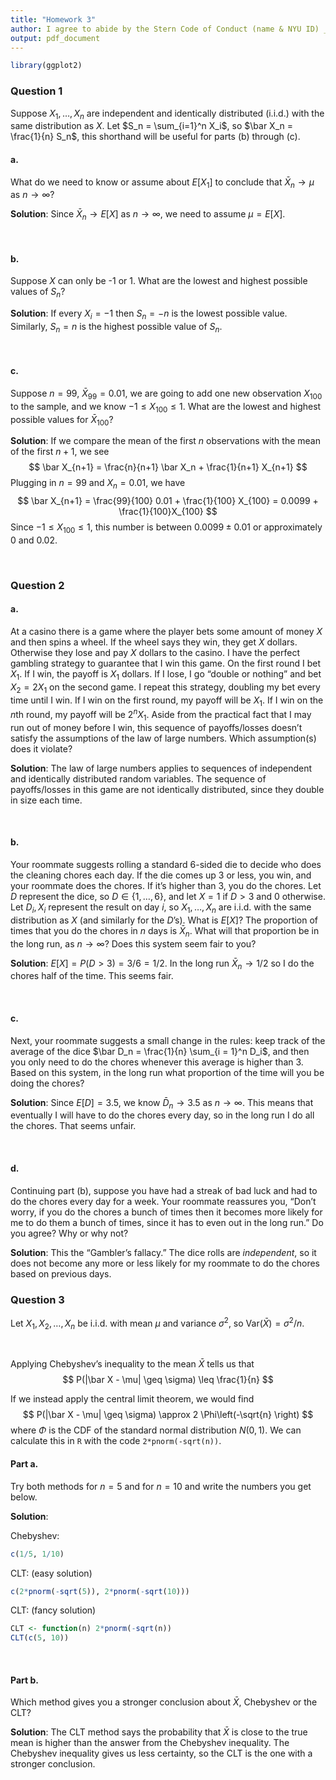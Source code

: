 ```yaml
---
title: "Homework 3"
author: I agree to abide by the Stern Code of Conduct (name & NYU ID) _______________
output: pdf_document
---
```



```r
library(ggplot2)
```

### Question 1

Suppose $X_1, \ldots, X_n$ are independent and identically distributed (i.i.d.) with the same distribution as $X$. Let $S_n = \sum_{i=1}^n X_i$, so $\bar X_n = \frac{1}{n} S_n$, this shorthand will be useful for parts (b) through (c).

#### a. 
What do we need to know or assume about $E[X_1]$ to conclude that $\bar X_n \to \mu$ as $n \to \infty$?

**Solution**: Since $\bar X_n \to E[X]$ as $n \to \infty$, we need to assume $\mu = E[X]$.

\ 

#### b. 
Suppose $X$ can only be -1 or 1. What are the lowest and highest possible values of $S_n$? 

**Solution**: If every $X_i = -1$ then $S_n = -n$ is the lowest possible value. Similarly, $S_n = n$ is the highest possible value of $S_n$.

\ 

#### c. 
Suppose $n = 99$, $\bar X_{99} = 0.01$, we are going to add one new observation $X_{100}$ to the sample, and we know $-1 \leq X_{100} \leq 1$. What are the lowest and highest possible values for $\bar X_{100}$?

**Solution**: If we compare the mean of the first $n$ observations with the mean of the first $n+1$, we see
$$
\bar X_{n+1} = \frac{n}{n+1} \bar X_n + \frac{1}{n+1} X_{n+1}
$$
Plugging in $n = 99$ and $X_n = 0.01$, we have
$$
\bar X_{n+1} = \frac{99}{100} 0.01 + \frac{1}{100} X_{100}
= 0.0099 + \frac{1}{100}X_{100}
$$
Since $-1 \leq X_{100} \leq 1$, this number is between $0.0099 \pm 0.01$ or approximately 0 and 0.02. 

\ 

### Question 2

#### a. 
At a casino there is a game where the player bets some amount of money $X$ and then spins a wheel. If the wheel says they win, they get $X$ dollars. Otherwise they lose and pay $X$ dollars to the casino. I have the perfect gambling strategy to guarantee that I win this game. On the first round I bet $X_1$. If I win, the payoff is $X_1$ dollars. If I lose, I go "double or nothing" and bet $X_2 = 2X_1$ on the second game. I repeat this strategy, doubling my bet every time until I win. If I win on the first round, my payoff will be $X_1$. If I win on the $n$th round, my payoff will be $2^n X_1$. Aside from the practical fact that I may run out of money before I win, this sequence of payoffs/losses doesn't satisfy the assumptions of the law of large numbers. Which assumption(s) does it violate?

**Solution**: The law of large numbers applies to sequences of independent and identically distributed random variables. The sequence of payoffs/losses in this game are not identically distributed, since they double in size each time.

\ 


#### b. 
Your roommate suggests rolling a standard 6-sided die to decide who does the cleaning chores each day. If the die comes up 3 or less, you win, and your roommate does the chores. If it's higher than 3, you do the chores. Let $D$ represent the dice, so $D \in \{ 1, \ldots, 6 \}$, and let $X = 1$ if $D > 3$ and 0 otherwise. Let $D_i, X_i$ represent the result on day $i$, so $X_1, \ldots, X_n$ are i.i.d. with the same distribution as $X$ (and similarly for the $D$'s). What is $E[X]$? The proportion of times that you do the chores in $n$ days is $\bar X_n$. What will that proportion be in the long run, as $n \to \infty$? Does this system seem fair to you?

**Solution**: $E[X] = P(D > 3) = 3/6 = 1/2$. In the long run $\bar X_n \to 1/2$ so I do the chores half of the time. This seems fair.

\ 

#### c. 
Next, your roommate suggests a small change in the rules: keep track of the average of the dice $\bar D_n = \frac{1}{n} \sum_{i = 1}^n D_i$, and then you only need to do the chores whenever this average is higher than 3. Based on this system, in the long run what proportion of the time will you be doing the chores?

**Solution**: Since $E[D] = 3.5$, we know $\bar D_n \to 3.5$ as $n \to \infty$. This means that eventually I will have to do the chores every day, so in the long run I do all the chores. That seems unfair.

\ 

#### d. 
Continuing part (b), suppose you have had a streak of bad luck and had to do the chores every day for a week. Your roommate reassures you, "Don't worry, if you do the chores a bunch of times then it becomes more likely for me to do them a bunch of times, since it has to even out in the long run." Do you agree? Why or why not?

**Solution**: This the "Gambler's fallacy." The dice rolls are *independent*, so it does not become any more or less likely for my roommate to do the chores based on previous days.

### Question 3

Let $X_1, X_2, \ldots, X_n$ be i.i.d. with mean $\mu$ and variance $\sigma^2$, so $\text{Var}(\bar X) = \sigma^2/n$.

\ 

Applying Chebyshev's inequality to the mean $\bar X$ tells us that
$$
P(|\bar X - \mu| \geq \sigma) \leq \frac{1}{n}
$$

If we instead apply the central limit theorem, we would find
$$
P(|\bar X - \mu| \geq \sigma) \approx 2 \Phi\left(-\sqrt{n} \right)
$$
where $\Phi$ is the CDF of the standard normal distribution $N(0, 1)$. We can calculate this in `R` with the code `2*pnorm(-sqrt(n))`.

#### Part a.
Try both methods for $n = 5$ and for $n = 10$ and write the numbers you get below.

**Solution**: 

Chebyshev:

```r
c(1/5, 1/10)
```

CLT: (easy solution)

```r
c(2*pnorm(-sqrt(5)), 2*pnorm(-sqrt(10)))
```

CLT: (fancy solution)

```r
CLT <- function(n) 2*pnorm(-sqrt(n))
CLT(c(5, 10))
```


\ 

#### Part b.
Which method gives you a stronger conclusion about $\bar X$, Chebyshev or the CLT? 

**Solution**: The CLT method says the probability that $\bar X$ is close to the true mean is higher than the answer from the Chebyshev inequality. The Chebyshev inequality gives us less certainty, so the CLT is the one with a stronger conclusion.